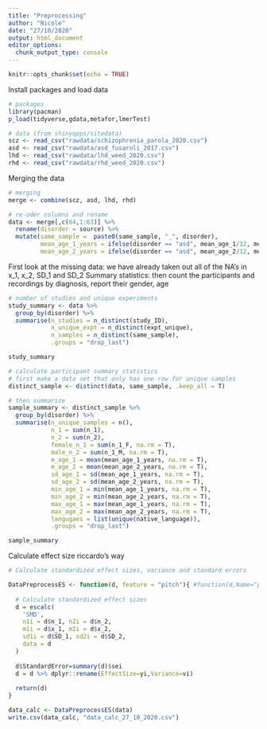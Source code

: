 ```yaml
---
title: "Preprocessing"
author: "Nicole"
date: "27/10/2020"
output: html_document
editor_options: 
  chunk_output_type: console
---
```


```r
knitr::opts_chunk$set(echo = TRUE)
```

Install packages and load data 
```r
# packages
library(pacman)
p_load(tidyverse,gdata,metafor,lmerTest)

# data (from shinyapps/sitedata)
scz <- read_csv("rawdata/schizophrenia_parola_2020.csv")
asd <- read_csv("rawdata/asd_fusaroli_2017.csv")
lhd <- read_csv("rawdata/lhd_weed_2020.csv")
rhd <- read_csv("rawdata/rhd_weed_2020.csv")

```

Merging the data
```r
# merging
merge <- combine(scz, asd, lhd, rhd) 

# re-oder columns and rename
data <- merge[,c(64,1:63)] %>%
  rename(disorder = source) %>%
  mutate(same_sample =  paste0(same_sample, "_", disorder),
         mean_age_1_years = ifelse(disorder == "asd", mean_age_1/12, mean_age_1),
         mean_age_2_years = ifelse(disorder == "asd", mean_age_2/12, mean_age_2))

```

First look at the missing data: we have already taken out all of the NA's in x_1, x_2, SD_1 and SD_2
Summary statistics: then count the participants and recordings by diagnosis, report their gender, age
```r
# number of studies and unique experiments
study_summary <- data %>% 
  group_by(disorder) %>% 
  summarise(n_studies = n_distinct(study_ID),
            n_unique_expt = n_distinct(expt_unique), 
            n_samples = n_distinct(same_sample),
            .groups = "drop_last")

study_summary

# calculate participant summary statistics
# first make a data set that only has one row for unique samples
distinct_sample <- distinct(data, same_sample, .keep_all = T)

# then summarize
sample_summary <- distinct_sample %>% 
  group_by(disorder) %>% 
  summarise(n_unique_samples = n(),
            n_1 = sum(n_1),
            n_2 = sum(n_2),
            female_n_1 = sum(n_1_F, na.rm = T),
            male_n_2 = sum(n_1_M, na.rm = T),
            m_age_1 = mean(mean_age_1_years, na.rm = T),
            m_age_2 = mean(mean_age_2_years, na.rm = T),
            sd_age_1 = sd(mean_age_1_years, na.rm = T),
            sd_age_2 = sd(mean_age_2_years, na.rm = T),
            min_age_1 = min(mean_age_1_years, na.rm = T),
            min_age_2 = min(mean_age_2_years, na.rm = T),
            max_age_1 = max(mean_age_1_years, na.rm = T),
            max_age_2 = max(mean_age_2_years, na.rm = T),
            langugaes = list(unique(native_language)),
            .groups = "drop_last")

sample_summary
```

Calculate effect size riccardo's way
```r

# Calculate standardized effect sizes, variance and standard errors

DataPreprocessES <- function(d, feature = "pitch"){ #function(d,Name="pitch variability")
  
  # Calculate standardized effect sizes
  d = escalc(
    'SMD',
    n1i = d$n_1, n2i = d$n_2,
    m1i = d$x_1, m2i = d$x_2,
    sd1i = d$SD_1, sd2i = d$SD_2,
    data = d
  )
  
  d$StandardError=summary(d)$sei
  d = d %>% dplyr::rename(EffectSize=yi,Variance=vi)
  
  return(d)
}

data_calc <- DataPreprocessES(data)
write.csv(data_calc, "data_calc_27_10_2020.csv")

```
